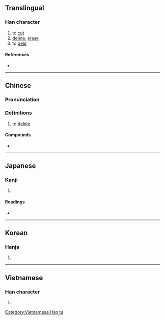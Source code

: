 {{character info/new}}
{{also|删}}
==Translingual==

===Han character===
{{Han char|rn=18|rad=刀|as=05|sn=7|four=72400|canj=BTLN|ids=⿰冊刂}}

# to [[cut]]
# [[delete]], [[erase]]
# to [[geld]]

====References====
* {{Han ref|kx=0138.281|dkj=01917|dj=0311.060|hdz=10328.120|uh=522A|ud=21034|bh=A752|bd=42834}}

----

==Chinese==
{{zh-forms|s=删}}

===Pronunciation===
{{zh-pron
|m=shān
|c=saan1
|h=pfs=
|md=
|mn=san
|w=
|mc=y
|oc=y
|cat=v
}}

===Definitions===
{{zh-hanzi}}

# to [[delete]]

====Compounds====
* {{zh-l|刪除}}

----

==Japanese==

===Kanji===
{{ja-kanji|grade=|rs=刀05}}

# {{defn|lang=ja|sort=刀05}}

====Readings====
* {{ja-readings|on=[[さん]] (san)|kun=[[けずる]] (kezuru)}}

----

==Korean==

===Hanja===
{{ko-hanja|hangeul=산|rv=san|mr=san}}

# {{defn|lang=ko|sort=刀05}}

----

==Vietnamese==

===Han character===
{{vi-readings|rs=刀05| hanviet = san}}

# {{defn|vi|sort=刀05}}

[[Category:Vietnamese Han tu]]